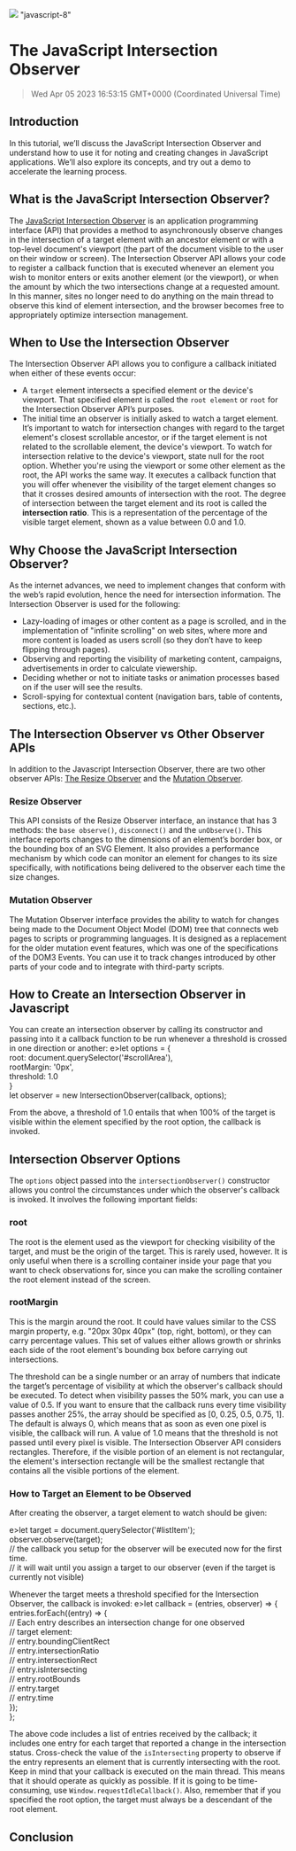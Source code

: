 ![](https://uploads-ssl.webflow.com/6143afec68f555387049efb3/63e50a484cc68336e642ef02_JavascriptIntersection_dd81ca360b88fbca88d2c9b600f09146_2000.jpeg)
"javascript-8"
# The JavaScript Intersection Observer
> Wed Apr 05 2023 16:53:15 GMT+0000 (Coordinated Universal Time)

## Introduction
In this tutorial, we’ll discuss the JavaScript Intersection Observer and understand how to use it for noting and creating changes in JavaScript applications. We’ll also explore its concepts, and try out a demo to accelerate the learning process.

## What is the JavaScript Intersection Observer?
The <a href="https://developer.mozilla.org/en-US/docs/Web/API/Intersection_Observer_API" target="_blank" rel="noopener noreferrer">JavaScript Intersection Observer</a> is an application programming interface (API) that provides a method to asynchronously observe changes in the intersection of a target element with an ancestor element or with a top-level document's viewport (the part of the document visible to the user on their window or screen).
The Intersection Observer API allows your code to register a callback function that is executed whenever an element you wish to monitor enters or exits another element (or the viewport), or when the amount by which the two intersections change at a requested amount. In this manner, sites no longer need to do anything on the main thread to observe this kind of element intersection, and the browser becomes free to appropriately optimize intersection management.

## When to Use the Intersection Observer
The Intersection Observer API allows you to configure a callback initiated when either of these events occur:
- A ```target``` element intersects a specified element or the device's viewport. That specified element is called the ```root element``` or ```root``` for the Intersection Observer API’s purposes.
- The initial time an observer is initially asked to watch a target element.
It’s important to watch for intersection changes with regard to the target element's closest scrollable ancestor, or if the target element is not related to the scrollable element, the device's viewport. To watch for intersection relative to the device's viewport, state null for the root option. Whether you're using the viewport or some other element as the root, the API works the same way. It executes a callback function that you will offer whenever the visibility of the target element changes so that it crosses desired amounts of intersection with the root. The degree of intersection between the target element and its root is called the <strong>intersection ratio</strong>. This is a representation of the percentage of the visible target element, shown as a value between 0.0 and 1.0.

## Why Choose the JavaScript Intersection Observer?
As the internet advances, we need to implement changes that conform with the web’s rapid evolution, hence the need for intersection information. The Intersection Observer is used for the following:
- Lazy-loading of images or other content as a page is scrolled, and in the implementation of &quot;infinite scrolling&quot; on web sites, where more and more content is loaded as users scroll (so they don’t have to keep flipping through pages).
- Observing and reporting the visibility of marketing content, campaigns, advertisements in order to calculate viewership.
- Deciding whether or not to initiate tasks or animation processes based on if the user will see the results.
- Scroll-spying for contextual content (navigation bars, table of contents, sections, etc.).

## <strong>The Intersection Observer vs Other Observer APIs</strong>
In addition to the Javascript Intersection Observer, there are two other observer APIs: <a href="https://developer.mozilla.org/en-US/docs/Web/API/ResizeObserver" target="_blank" rel="noopener noreferrer">The Resize Observer</a> and the <a href="https://developer.mozilla.org/en-US/docs/Web/API/MutationObserver" target="_blank" rel="noopener noreferrer">Mutation Observer</a>.

### Resize Observer
This API consists of the Resize Observer interface, an instance that has 3 methods: the ```base observe()```, ```disconnect()``` and the ```unObserve()```. This interface reports changes to the dimensions of an element’s border box, or the bounding box of an SVG Element. It also  provides a performance mechanism by which code can monitor an element for changes to its size specifically, with notifications being delivered to the observer each time the size changes.

### Mutation Observer
The Mutation Observer interface provides the ability to watch for changes being made to the Document Object Model (DOM) tree that connects web pages to scripts or programming languages. It is designed as a replacement for the older mutation event features, which was one of the specifications of the DOM3 Events. You can use it to track changes introduced by other parts of your code and to integrate with third-party scripts.

## How to Create an Intersection Observer in Javascript
You can create an intersection observer by calling its constructor and passing into it a callback function to be run whenever a threshold is crossed in one direction or another:
e>let options = {<br>  root: document.querySelector('#scrollArea'),<br>  rootMargin: '0px',<br>  threshold: 1.0<br>}<br>let observer = new IntersectionObserver(callback, options);</pre><p>From the above, a threshold of 1.0 entails that when 100% of the target is visible within the element specified by the root option, the callback is invoked.

## Intersection Observer Options
The ```options``` object passed into the ```intersectionObserver()``` constructor allows you control the circumstances under which the observer's callback is invoked. It involves the following important fields:

### root
The root is the element used as the viewport for checking visibility of the target, and must be the origin of the target. This is rarely used, however. It is only useful when there is a scrolling container inside your page that you want to check observations for, since you can make the scrolling container the root element instead of the screen.

### rootMargin
This is the margin around the root. It could have values similar to the CSS margin property, e.g. &quot;20px 30px 40px&quot; (top, right, bottom), or they can carry percentage values. This set of values either allows growth or shrinks each side of the root element's bounding box before carrying out intersections.

The threshold can be a single number or an array of numbers that indicate the target’s percentage of visibility at which the observer's callback should be executed. To detect when visibility passes the 50% mark, you can use a value of 0.5. If you want to ensure that the callback runs every time visibility passes another 25%, the array should be specified as [0, 0.25, 0.5, 0.75, 1]. The default is always 0, which means that as soon as even one pixel is visible, the callback will run. A value of 1.0 means that the threshold is not passed until every pixel is visible.
The Intersection Observer API considers rectangles. Therefore, if the visible portion of an element is not rectangular, the element's intersection rectangle will be the smallest rectangle that contains all the visible portions of the element.

### How to Target an Element to be Observed
After creating the observer, a target element to watch should be given:

e>let target = document.querySelector('#listItem');<br>observer.observe(target);<br>// the callback you setup for the observer will be executed now for the first time.<br>// it will wait until you assign a target to our observer (even if the target is currently not visible)</pre><p>Whenever the target meets a threshold specified for the Intersection Observer, the callback is invoked:
e>let callback = (entries, observer) =&gt; {<br>  entries.forEach((entry) =&gt; {<br> // Each entry describes an intersection change for one observed<br> // target element:<br> //   entry.boundingClientRect<br> //   entry.intersectionRatio<br> //   entry.intersectionRect<br> //   entry.isIntersecting<br> //   entry.rootBounds<br> //   entry.target<br> //   entry.time<br>  });<br>};</pre><p>The above code includes a list of entries received by the callback; it includes one entry for each target that reported a change in the intersection status. Cross-check the value of the ```isIntersecting``` property to observe if the entry represents an element that is currently intersecting with the root. Keep in mind that your callback is executed on the main thread. This means that it should operate as quickly as possible. If it is going to be time-consuming, use ```Window.requestIdleCallback()```. Also, remember that if you specified the root option, the target must always be a descendant of the root element.

## Conclusion
